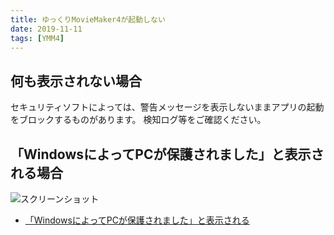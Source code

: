 ```yaml
---
title: ゆっくりMovieMaker4が起動しない
date: 2019-11-11
tags: [YMM4]
---
```

## 何も表示されない場合
セキュリティソフトによっては、警告メッセージを表示しないままアプリの起動をブロックするものがあります。
検知ログ等をご確認ください。

## 「WindowsによってPCが保護されました」と表示される場合
![スクリーンショット](ゆっくりmoviemaker4が起動しない1.png)
- [「WindowsによってPCが保護されました」と表示される](../「windowsによってpcが保護されました」と表示される/)